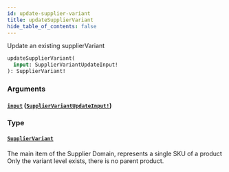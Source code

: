 ```yaml
---
id: update-supplier-variant
title: updateSupplierVariant
hide_table_of_contents: false
---
```



Update an existing supplierVariant

```graphql
updateSupplierVariant(
  input: SupplierVariantUpdateInput!
): SupplierVariant!
```


### Arguments

#### [`input`](#) ([`SupplierVariantUpdateInput!`](/developers/supplier-apis/supply-api/graphql/reference/inputs/supplier-variant-update-input))




### Type

#### [`SupplierVariant`](/developers/supplier-apis/supply-api/graphql/reference/objects/supplier-variant)

The main item of the Supplier Domain, represents a single SKU of a product
Only the variant level exists, there is no parent product.




